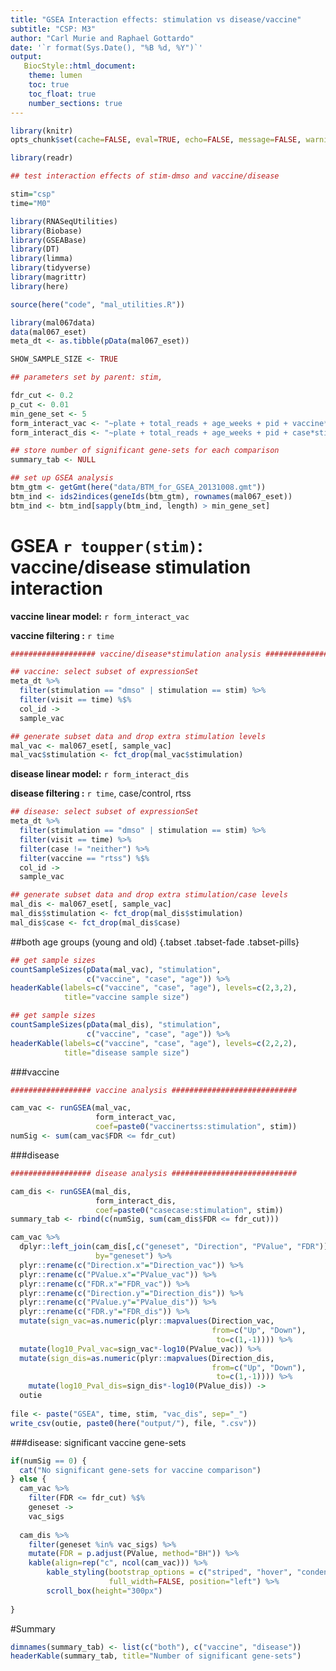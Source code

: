 ```yaml
---
title: "GSEA Interaction effects: stimulation vs disease/vaccine"
subtitle: "CSP: M3"
author: "Carl Murie and Raphael Gottardo"
date: '`r format(Sys.Date(), "%B %d, %Y")`'
output: 
   BiocStyle::html_document:
    theme: lumen
    toc: true
    toc_float: true
    number_sections: true
---
```


```r
library(knitr)
opts_chunk$set(cache=FALSE, eval=TRUE, echo=FALSE, message=FALSE, warning=FALSE, results='asis')
```

```r
library(readr)
```

```r
## test interaction effects of stim-dmso and vaccine/disease

stim="csp"
time="M0"
```


```r
library(RNASeqUtilities)
library(Biobase)
library(GSEABase)
library(DT)
library(limma)
library(tidyverse)
library(magrittr)
library(here)

source(here("code", "mal_utilities.R"))
```

```r
library(mal067data)
data(mal067_eset)
meta_dt <- as.tibble(pData(mal067_eset))
```


```r
SHOW_SAMPLE_SIZE <- TRUE

## parameters set by parent: stim, 

fdr_cut <- 0.2
p_cut <- 0.01
min_gene_set <- 5
form_interact_vac <- "~plate + total_reads + age_weeks + pid + vaccine*stimulation"
form_interact_dis <- "~plate + total_reads + age_weeks + pid + case*stimulation"

## store number of significant gene-sets for each comparison
summary_tab <- NULL
```

```r
## set up GSEA analysis
btm_gtm <- getGmt(here("data/BTM_for_GSEA_20131008.gmt"))
btm_ind <- ids2indices(geneIds(btm_gtm), rownames(mal067_eset))
btm_ind <- btm_ind[sapply(btm_ind, length) > min_gene_set]
```

# GSEA `r toupper(stim)`: vaccine/disease stimulation interaction  
  
**vaccine linear model:** `r form_interact_vac`  
  
**vaccine filtering   :**  `r time`
  
```r
################### vaccine/disease*stimulation analysis ########################

## vaccine: select subset of expressionSet
meta_dt %>% 
  filter(stimulation == "dmso" | stimulation == stim) %>% 
  filter(visit == time) %$%
  col_id ->
  sample_vac

## generate subset data and drop extra stimulation levels
mal_vac <- mal067_eset[, sample_vac] 
mal_vac$stimulation <- fct_drop(mal_vac$stimulation)
```

**disease linear model:** `r form_interact_dis`   
  
**disease filtering   :** `r time`, case/control, rtss  

```r
## disease: select subset of expressionSet
meta_dt %>% 
  filter(stimulation == "dmso" | stimulation == stim) %>% 
  filter(visit == time) %>%
  filter(case != "neither") %>%
  filter(vaccine == "rtss") %$%
  col_id ->
  sample_vac

## generate subset data and drop extra stimulation/case levels
mal_dis <- mal067_eset[, sample_vac] 
mal_dis$stimulation <- fct_drop(mal_dis$stimulation)
mal_dis$case <- fct_drop(mal_dis$case)

```

##both age groups (young and old) {.tabset .tabset-fade .tabset-pills}

```r

## get sample sizes
countSampleSizes(pData(mal_vac), "stimulation", 
                 c("vaccine", "case", "age")) %>%
headerKable(labels=c("vaccine", "case", "age"), levels=c(2,3,2), 
            title="vaccine sample size")

## get sample sizes
countSampleSizes(pData(mal_dis), "stimulation", 
                 c("vaccine", "case", "age")) %>%
headerKable(labels=c("vaccine", "case", "age"), levels=c(2,2,2), 
            title="disease sample size")

```
  
###vaccine  

```r
################## vaccine analysis ############################

cam_vac <- runGSEA(mal_vac, 
                   form_interact_vac,
                   coef=paste0("vaccinertss:stimulation", stim))
numSig <- sum(cam_vac$FDR <= fdr_cut)

```

###disease  

```r

################## disease analysis ############################

cam_dis <- runGSEA(mal_dis, 
                   form_interact_dis,
                   coef=paste0("casecase:stimulation", stim))
summary_tab <- rbind(c(numSig, sum(cam_dis$FDR <= fdr_cut)))
```

```r

cam_vac %>%
  dplyr::left_join(cam_dis[,c("geneset", "Direction", "PValue", "FDR")],
                   by="geneset") %>%
  plyr::rename(c("Direction.x"="Direction_vac")) %>%
  plyr::rename(c("PValue.x"="PValue_vac")) %>%
  plyr::rename(c("FDR.x"="FDR_vac")) %>%
  plyr::rename(c("Direction.y"="Direction_dis")) %>%
  plyr::rename(c("PValue.y"="PValue_dis")) %>%
  plyr::rename(c("FDR.y"="FDR_dis")) %>%
  mutate(sign_vac=as.numeric(plyr::mapvalues(Direction_vac, 
                                             from=c("Up", "Down"), 
                                              to=c(1,-1)))) %>%
  mutate(log10_Pval_vac=sign_vac*-log10(PValue_vac)) %>%
  mutate(sign_dis=as.numeric(plyr::mapvalues(Direction_dis, 
                                             from=c("Up", "Down"), 
                                              to=c(1,-1)))) %>%
    mutate(log10_Pval_dis=sign_dis*-log10(PValue_dis)) ->
  outie
  
file <- paste("GSEA", time, stim, "vac_dis", sep="_")
write_csv(outie, paste0(here("output/"), file, ".csv"))

```

###disease: significant vaccine gene-sets  
  
```r

if(numSig == 0) {
  cat("No significant gene-sets for vaccine comparison")
} else {
  cam_vac %>%
    filter(FDR <= fdr_cut) %$%
    geneset ->
    vac_sigs
  
  cam_dis %>%
    filter(geneset %in% vac_sigs) %>%
    mutate(FDR = p.adjust(PValue, method="BH")) %>%
    kable(align=rep("c", ncol(cam_vac))) %>%
        kable_styling(bootstrap_options = c("striped", "hover", "condensed"),
                      full_width=FALSE, position="left") %>%
        scroll_box(height="300px")
  
}

```
 
#Summary

```r
dimnames(summary_tab) <- list(c("both"), c("vaccine", "disease"))
headerKable(summary_tab, title="Number of significant gene-sets")
```
